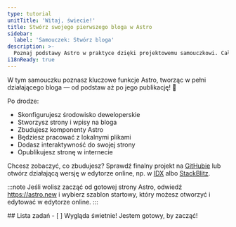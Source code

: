 ```yaml
---
type: tutorial
unitTitle: 'Witaj, świecie!'
title: Stwórz swojego pierwszego bloga w Astro
sidebar:
  label: 'Samouczek: Stwórz bloga'
description: >-
  Poznaj podstawy Astro w praktyce dzięki projektowemu samouczkowi. Cała wiedza, której potrzebujesz, by zacząć!
i18nReady: true
---
```



<Lede> W tym samouczku poznasz kluczowe funkcje Astro, tworząc w pełni działającego bloga — od podstaw aż po jego publikację! 🚀 </Lede>

Po drodze:
- Skonfigurujesz środowisko deweloperskie
- Stworzysz strony i wpisy na bloga
- Zbudujesz komponenty Astro
- Będziesz pracować z lokalnymi plikami
- Dodasz interaktywność do swojej strony
- Opublikujesz stronę w internecie

Chcesz zobaczyć, co zbudujesz? Sprawdź finalny projekt na [GitHubie](https://github.com/withastro/blog-tutorial-demo) lub otwórz działającą wersję w edytorze online, np. w [IDX](https://idx.google.com/import?url=https:%2F%2Fgithub.com%2Fwithastro%2Fblog-tutorial-demo%2F) albo [StackBlitz](https://stackblitz.com/github/withastro/blog-tutorial-demo/tree/complete?file=src%2Fpages%2Findex.astro).


:::note
Jeśli wolisz zacząć od gotowej strony Astro, odwiedź https://astro.new i wybierz szablon startowy, który możesz otworzyć i edytować w edytorze online.
::: 


<Box icon="check-list">
## Lista zadań

<Checklist>
- [ ] Wygląda świetnie! Jestem gotowy, by zacząć!
</Checklist>
</Box>
